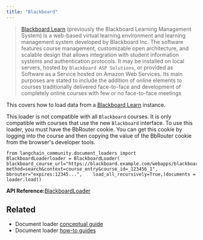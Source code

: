 ```yaml
---
title: "Blackboard"
---
```


> [Blackboard Learn](https://en.wikipedia.org/wiki/Blackboard_Learn) (previously the Blackboard Learning Management System) is a web-based virtual learning environment and learning management system developed by Blackboard Inc. The software features course management, customizable open architecture, and scalable design that allows integration with student information systems and authentication protocols. It may be installed on local servers, hosted by `Blackboard ASP Solutions`, or provided as Software as a Service hosted on Amazon Web Services. Its main purposes are stated to include the addition of online elements to courses traditionally delivered face-to-face and development of completely online courses with few or no face-to-face meetings

This covers how to load data from a [Blackboard Learn](https://www.anthology.com/products/teaching-and-learning/learning-effectiveness/blackboard-learn) instance.

This loader is not compatible with all `Blackboard` courses. It is only compatible with courses that use the new `Blackboard` interface. To use this loader, you must have the BbRouter cookie. You can get this cookie by logging into the course and then copying the value of the BbRouter cookie from the browser's developer tools.

```
from langchain_community.document_loaders import BlackboardLoaderloader = BlackboardLoader(    blackboard_course_url="https://blackboard.example.com/webapps/blackboard/execute/announcement?method=search&context=course_entry&course_id=_123456_1",    bbrouter="expires:12345...",    load_all_recursively=True,)documents = loader.load()
```

**API Reference:**[BlackboardLoader](https://python.langchain.com/api_reference/community/document_loaders/langchain_community.document_loaders.blackboard.BlackboardLoader.html)

## Related

* Document loader [conceptual guide](/src/oss/concepts/document_loaders)
* Document loader [how-to guides](/src/oss/how_to/#document-loaders)
